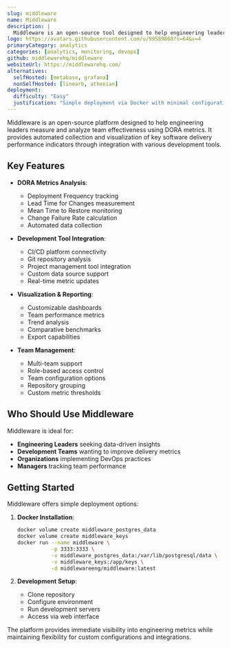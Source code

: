 ```yaml
---
slug: middleware
name: Middleware
description: |
  Middleware is an open-source tool designed to help engineering leaders measure and analyze the effectiveness of their teams using the DORA metrics.
logo: https://avatars.githubusercontent.com/u/99589860?s=64&v=4
primaryCategory: analytics
categories: [analytics, monitoring, devops]
github: middlewarehq/middleware
websiteUrl: https://middlewarehq.com/
alternatives:
  selfHosted: [metabase, grafana]
  nonSelfHosted: [linearb, athenian]
deployment:
  difficulty: "Easy"
  justification: "Simple deployment via Docker with minimal configuration required."
---
```


Middleware is an open-source platform designed to help engineering leaders measure and
analyze team effectiveness using DORA metrics. It provides automated collection and
visualization of key software delivery performance indicators through integration
with various development tools.

## Key Features

- **DORA Metrics Analysis**:

  - Deployment Frequency tracking
  - Lead Time for Changes measurement
  - Mean Time to Restore monitoring
  - Change Failure Rate calculation
  - Automated data collection

- **Development Tool Integration**:

  - CI/CD platform connectivity
  - Git repository analysis
  - Project management tool integration
  - Custom data source support
  - Real-time metric updates

- **Visualization & Reporting**:

  - Customizable dashboards
  - Team performance metrics
  - Trend analysis
  - Comparative benchmarks
  - Export capabilities

- **Team Management**:
  - Multi-team support
  - Role-based access control
  - Team configuration options
  - Repository grouping
  - Custom metric thresholds

## Who Should Use Middleware

Middleware is ideal for:

- **Engineering Leaders** seeking data-driven insights
- **Development Teams** wanting to improve delivery metrics
- **Organizations** implementing DevOps practices
- **Managers** tracking team performance

## Getting Started

Middleware offers simple deployment options:

1. **Docker Installation**:

   ```bash
   docker volume create middleware_postgres_data
   docker volume create middleware_keys
   docker run --name middleware \
              -p 3333:3333 \
              -v middleware_postgres_data:/var/lib/postgresql/data \
              -v middleware_keys:/app/keys \
              -d middlewareeng/middleware:latest
   ```

2. **Development Setup**:
   - Clone repository
   - Configure environment
   - Run development servers
   - Access via web interface

The platform provides immediate visibility into engineering metrics while
maintaining flexibility for custom configurations and integrations.
